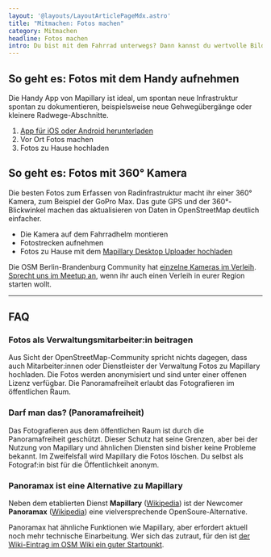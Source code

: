 ```yaml
---
layout: '@layouts/LayoutArticlePageMdx.astro'
title: "Mitmachen: Fotos machen"
category: Mitmachen
headline: Fotos machen
intro: Du bist mit dem Fahrrad unterwegs? Dann kannst du wertvolle Bilder von Wegen und Schildern machen, die anderen helfen, Daten aus der Ferne zu überprüfen und zu ergänzen.
---
```


## So geht es: Fotos mit dem Handy aufnehmen

Die Handy App von Mapillary ist ideal, um spontan neue Infrastruktur spontan zu dokumentieren, beispielsweise neue Gehwegübergänge oder kleinere Radwege-Abschnitte.

1. <a href="https://www.mapillary.com/mobile-apps?locale=de_DE" target="_blank">App für iOS oder Android herunterladen</a>
2. Vor Ort Fotos machen
3. Fotos zu Hause hochladen

## So geht es: Fotos mit 360° Kamera

Die besten Fotos zum Erfassen von Radinfrastruktur macht ihr einer 360° Kamera, zum Beispiel der GoPro Max. Das gute GPS und der 360°-Blickwinkel machen das aktualisieren von Daten in OpenStreetMap deutlich einfacher.

- Die Kamera auf dem Fahrradhelm montieren
- Fotostrecken aufnehmen
- Fotos zu Hause mit dem <a href="https://www.mapillary.com/desktop-uploader?locale=de_DE" target="_blank">Mapillary Desktop Uploader hochladen</a>

Die OSM Berlin-Brandenburg Community hat <a href="https://wiki.openstreetmap.org/wiki/Verkehrswende-Meetup/Kameraverleih" target="_blank">einzelne Kameras im Verleih</a>. <a href="/kontakt">Sprecht uns im Meetup an</a>, wenn ihr auch einen Verleih in eurer Region starten wollt.

---

## FAQ

### Fotos als Verwaltungsmitarbeiter:in beitragen

Aus Sicht der OpenStreetMap-Community spricht nichts dagegen, dass auch Mitarbeiter:innen oder Dienstleister der Verwaltung Fotos zu Mapillary hochladen. Die Fotos werden anonymisiert und sind unter einer offenen Lizenz verfügbar. Die Panoramafreiheit erlaubt das Fotografieren im öffentlichen Raum.

### Darf man das? (Panoramafreiheit)

Das Fotografieren aus dem öffentlichen Raum ist durch die Panoramafreiheit geschützt. Dieser Schutz hat seine Grenzen, aber bei der Nutzung von Mapillary und ähnlichen Diensten sind bisher keine Probleme bekannt. Im Zweifelsfall wird Mapillary die Fotos löschen. Du selbst als Fotograf:in bist für die Öffentlichkeit anonym.

### Panoramax ist eine Alternative zu Mapillary

Neben dem etablierten Dienst **Mapillary** (<a href="https://en.wikipedia.org/wiki/Mapillary" target="_blank">Wikipedia</a>) ist der Newcomer **Panoramax** (<a href="https://en.wikipedia.org/wiki/Panoramax" target="_blank">Wikipedia</a>) eine vielversprechende OpenSoure-Alternative.

Panoramax hat ähnliche Funktionen wie Mapillary, aber erfordert aktuell noch mehr technische Einarbeitung. Wer sich das zutraut, für den ist <a href="https://wiki.openstreetmap.org/wiki/Panoramax" target="_blank">der Wiki-Eintrag im OSM Wiki ein guter Startpunkt</a>.
